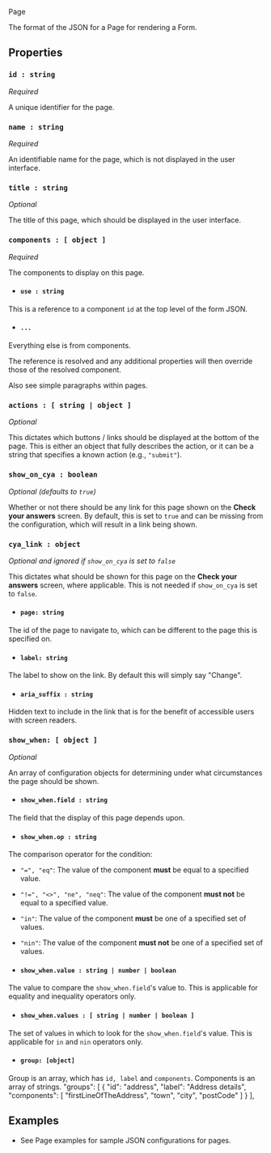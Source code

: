 <!-- Global imports -->

<Meta title="JSON Format/Page" id="F-JSON-Page" />

<Heading size="xl" id="json-format" caption="JSON Format">Page</Heading>

The format of the JSON for a Page for rendering a <Link href="/?path=/docs/d-formrenderer">Form</Link>.

## Properties

### `id : string`
*Required*

A unique identifier for the page.

### `name : string`
*Required*

An identifiable name for the page, which is not displayed in the user interface.

### `title : string`
*Optional*

The title of this page, which should be displayed in the user interface.

### `components : [ object ]`
*Required*

The <Link href="/?path=/docs/f-json-component">components</Link> to display on this page.

* #### `use : string`
This is a reference to a component `id` at the top level of the <Link href="/?path=/docs/f-json-form">form JSON</Link>.
* #### `...`
Everything else is from <Link href="/?path=/docs/f-json-component">components</Link>.

<Alert heading="If 'use' is specified">
The reference is resolved and any additional properties will then override those of the resolved component.

Also see <Link href="/?path=/docs/f-examples-component--page#simple-paragraphs-within-pages">simple paragraphs within pages</Link>.
</Alert>

### `actions : [ string | object ]`
*Optional*

This dictates which buttons / links should be displayed at the bottom of the page. This is either an object that
fully describes the action, or it can be a string that specifies a known action (e.g., `"submit"`).

### `show_on_cya : boolean`
*Optional (defaults to `true`)*

Whether or not there should be any link for this page shown on the **Check your answers** screen. By default, this is
set to `true` and can be missing from the configuration, which will result in a link being shown.

### `cya_link : object`
*Optional and ignored if `show_on_cya` is set to `false`*

This dictates what should be shown for this page on the **Check your answers** screen, where applicable. This is not
needed if `show_on_cya` is set to `false`.

* #### `page: string`
The id of the page to navigate to, which can be different to the page this is specified on.
* #### `label: string`
The label to show on the link. By default this will simply say "Change".
* #### `aria_suffix : string`
Hidden text to include in the link that is for the benefit of accessible users with screen readers.

### `show_when: [ object ]`
*Optional*

An array of configuration objects for determining under what circumstances the page should be shown.

* #### `show_when.field : string`
The field that the display of this page depends upon.

* #### `show_when.op : string`
The comparison operator for the condition:

  * `"=", "eq"`: The value of the component **must** be equal to a specified value.
  * `"!=", "<>", "ne", "neq"`: The value of the component **must not** be equal to a specified value.
  * `"in"`: The value of the component **must** be one of a specified set of values.
  * `"nin"`: The value of the component **must not** be one of a specified set of values.

* #### `show_when.value : string | number | boolean`
The value to compare the `show_when.field`'s value to. This is applicable for equality and inequality operators only.

* #### `show_when.values : [ string | number | boolean ]`
The set of values in which to look for the `show_when.field`'s value. This is applicable for `in` and `nin` operators only.

* #### `group: [object]`
Group is an array, which has `id, label` and `components`. Components is an array of strings.
"groups": [
          {
            "id": "address",
            "label": "Address details",
            "components": [
              "firstLineOfTheAddress",
              "town",
              "city",
              "postCode"
            ]
          }
        ],


## Examples

* See <Link href="/?path=/docs/f-examples-page">Page examples</Link> for sample JSON configurations for pages.
